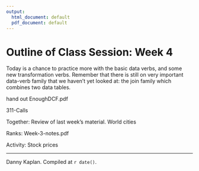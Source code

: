 ```yaml
---
output:
  html_document: default
  pdf_document: default
---
```

# Outline of Class Session: Week 4

Today is a chance to practice more with the basic data verbs, and some new transformation verbs. Remember that there is still on very important data-verb family that we haven't yet looked at: the join family which combines two data tables.

hand out EnoughDCF.pdf

311-Calls


Together: Review of last week's material. World cities


Ranks: Week-3-notes.pdf

Activity: Stock prices

 

-------------------

Danny Kaplan. Compiled at `r date()`.